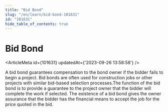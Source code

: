 ```yaml
---
title: "Bid Bond"
slug: "/en/learn/bid-bond-101631"
id: "101631"
hide_table_of_contents: true
---
```



# Bid Bond

<ArticleMeta id={101631} updatedAt={'2023-09-26 13:58:58'} />
<div className='border-solid border-b border-t-0 my-4 border-[var(--ifm-color-gray-300)]' />

A bid bond guarantees compensation to the bond owner if the bidder fails to begin a project. Bid bonds are often used for construction jobs or other projects with similar bid-based selection processes.The function of the bid bond is to provide a guarantee to the project owner that the bidder will complete the work if selected. The existence of a bid bond gives the owner assurance that the bidder has the financial means to accept the job for the price quoted in the bid.
